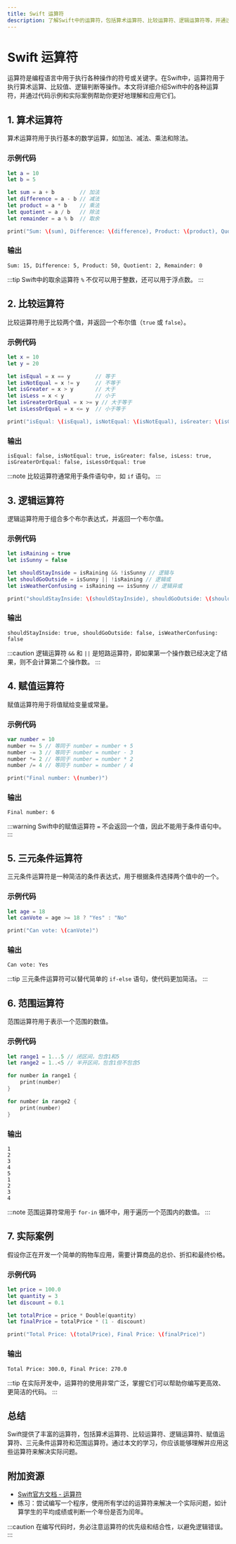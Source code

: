 ```yaml
---
title: Swift 运算符
description: 了解Swift中的运算符，包括算术运算符、比较运算符、逻辑运算符等，并通过代码示例和实际案例掌握其使用方法。
---
```


# Swift 运算符

运算符是编程语言中用于执行各种操作的符号或关键字。在Swift中，运算符用于执行算术运算、比较值、逻辑判断等操作。本文将详细介绍Swift中的各种运算符，并通过代码示例和实际案例帮助你更好地理解和应用它们。

## 1. 算术运算符

算术运算符用于执行基本的数学运算，如加法、减法、乘法和除法。

### 示例代码

```swift
let a = 10
let b = 5

let sum = a + b        // 加法
let difference = a - b // 减法
let product = a * b    // 乘法
let quotient = a / b   // 除法
let remainder = a % b  // 取余

print("Sum: \(sum), Difference: \(difference), Product: \(product), Quotient: \(quotient), Remainder: \(remainder)")
```

### 输出

```
Sum: 15, Difference: 5, Product: 50, Quotient: 2, Remainder: 0
```

:::tip
Swift中的取余运算符 `%` 不仅可以用于整数，还可以用于浮点数。
:::

## 2. 比较运算符

比较运算符用于比较两个值，并返回一个布尔值（`true` 或 `false`）。

### 示例代码

```swift
let x = 10
let y = 20

let isEqual = x == y        // 等于
let isNotEqual = x != y     // 不等于
let isGreater = x > y       // 大于
let isLess = x < y          // 小于
let isGreaterOrEqual = x >= y // 大于等于
let isLessOrEqual = x <= y  // 小于等于

print("isEqual: \(isEqual), isNotEqual: \(isNotEqual), isGreater: \(isGreater), isLess: \(isLess), isGreaterOrEqual: \(isGreaterOrEqual), isLessOrEqual: \(isLessOrEqual)")
```

### 输出

```
isEqual: false, isNotEqual: true, isGreater: false, isLess: true, isGreaterOrEqual: false, isLessOrEqual: true
```

:::note
比较运算符通常用于条件语句中，如 `if` 语句。
:::

## 3. 逻辑运算符

逻辑运算符用于组合多个布尔表达式，并返回一个布尔值。

### 示例代码

```swift
let isRaining = true
let isSunny = false

let shouldStayInside = isRaining && !isSunny // 逻辑与
let shouldGoOutside = isSunny || !isRaining // 逻辑或
let isWeatherConfusing = isRaining == isSunny // 逻辑异或

print("shouldStayInside: \(shouldStayInside), shouldGoOutside: \(shouldGoOutside), isWeatherConfusing: \(isWeatherConfusing)")
```

### 输出

```
shouldStayInside: true, shouldGoOutside: false, isWeatherConfusing: false
```

:::caution
逻辑运算符 `&&` 和 `||` 是短路运算符，即如果第一个操作数已经决定了结果，则不会计算第二个操作数。
:::

## 4. 赋值运算符

赋值运算符用于将值赋给变量或常量。

### 示例代码

```swift
var number = 10
number += 5 // 等同于 number = number + 5
number -= 3 // 等同于 number = number - 3
number *= 2 // 等同于 number = number * 2
number /= 4 // 等同于 number = number / 4

print("Final number: \(number)")
```

### 输出

```
Final number: 6
```

:::warning
Swift中的赋值运算符 `=` 不会返回一个值，因此不能用于条件语句中。
:::

## 5. 三元条件运算符

三元条件运算符是一种简洁的条件表达式，用于根据条件选择两个值中的一个。

### 示例代码

```swift
let age = 18
let canVote = age >= 18 ? "Yes" : "No"

print("Can vote: \(canVote)")
```

### 输出

```
Can vote: Yes
```

:::tip
三元条件运算符可以替代简单的 `if-else` 语句，使代码更加简洁。
:::

## 6. 范围运算符

范围运算符用于表示一个范围的数值。

### 示例代码

```swift
let range1 = 1...5 // 闭区间，包含1和5
let range2 = 1..<5 // 半开区间，包含1但不包含5

for number in range1 {
    print(number)
}

for number in range2 {
    print(number)
}
```

### 输出

```
1
2
3
4
5
1
2
3
4
```

:::note
范围运算符常用于 `for-in` 循环中，用于遍历一个范围内的数值。
:::

## 7. 实际案例

假设你正在开发一个简单的购物车应用，需要计算商品的总价、折扣和最终价格。

### 示例代码

```swift
let price = 100.0
let quantity = 3
let discount = 0.1

let totalPrice = price * Double(quantity)
let finalPrice = totalPrice * (1 - discount)

print("Total Price: \(totalPrice), Final Price: \(finalPrice)")
```

### 输出

```
Total Price: 300.0, Final Price: 270.0
```

:::tip
在实际开发中，运算符的使用非常广泛，掌握它们可以帮助你编写更高效、更简洁的代码。
:::

## 总结

Swift提供了丰富的运算符，包括算术运算符、比较运算符、逻辑运算符、赋值运算符、三元条件运算符和范围运算符。通过本文的学习，你应该能够理解并应用这些运算符来解决实际问题。

## 附加资源

- [Swift官方文档 - 运算符](https://docs.swift.org/swift-book/LanguageGuide/AdvancedOperators.html)
- 练习：尝试编写一个程序，使用所有学过的运算符来解决一个实际问题，如计算学生的平均成绩或判断一个年份是否为闰年。

:::caution
在编写代码时，务必注意运算符的优先级和结合性，以避免逻辑错误。
:::